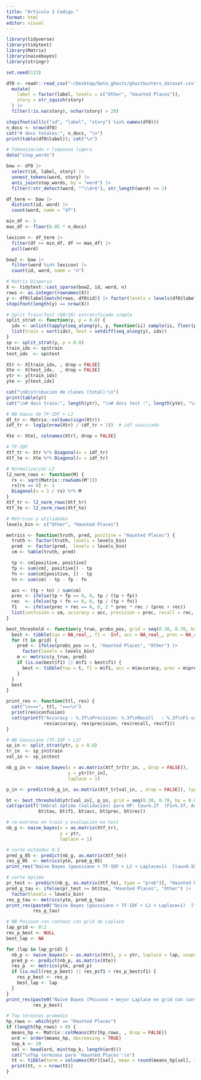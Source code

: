 ```yaml
---
title: "Articulo 3 Codigo "
format: html
editor: visual
---
```


```r
library(tidyverse)
library(tidytext)
library(Matrix)
library(naivebayes)
library(stringr)

set.seed(123)

df0 <- readr::read_csv("~/Desktop/Data_ghosts/ghostbusters_dataset.csv", show_col_types = FALSE) |>
  mutate(
    label = factor(label, levels = c("Other", "Haunted Places")),
    story = str_squish(story)
  ) |>
  filter(!is.na(story), nchar(story) > 20)

stopifnot(all(c("id", "label", "story") %in% names(df0)))
n_docs <- nrow(df0)
cat("# docs totales:", n_docs, "\n")
print(table(df0$label)); cat("\n")

# Tokenización + limpieza ligera
data("stop_words")  

bow <- df0 |>
  select(id, label, story) |>
  unnest_tokens(word, story) |>
  anti_join(stop_words, by = "word") |>
  filter(!str_detect(word, "^\\d+$"), str_length(word) >= 2)

df_term <- bow |>
  distinct(id, word) |>
  count(word, name = "df")

min_df <- 3
max_df <- floor(0.85 * n_docs)

lexicon <- df_term |>
  filter(df >= min_df, df <= max_df) |>
  pull(word)

bow2 <- bow |>
  filter(word %in% lexicon) |>
  count(id, word, name = "n")

# Matriz Dispersa
X <- tidytext::cast_sparse(bow2, id, word, n) 
rows <- as.integer(rownames(X))
y <- df0$label[match(rows, df0$id)] |> factor(levels = levels(df0$label))
stopifnot(length(y) == nrow(X))

# Split Train/Test (80/20) estratificado simple
split_strat <- function(y, p = 0.8) {
  idx <- unlist(tapply(seq_along(y), y, function(ii) sample(ii, floor(p * length(ii)))))
  list(train = sort(idx), test = setdiff(seq_along(y), idx))
}
sp <- split_strat(y, p = 0.8)
train_idx <- sp$train
test_idx  <- sp$test

Xtr <- X[train_idx, , drop = FALSE]
Xte <- X[test_idx,  , drop = FALSE]
ytr <- y[train_idx]
yte <- y[test_idx]

cat("\nDistribución de clases (total):\n")
print(table(y))
cat("\n# docs train:", length(ytr), "\n# docs test :", length(yte), "\n\n")

# NB Gauss de TF-IDF + L2  
df_tr <- Matrix::colSums(sign(Xtr))
idf_tr <- log1p(nrow(Xtr) / (df_tr + 1))  # idf suavizado

Xte <- Xte[, colnames(Xtr), drop = FALSE]

# TF-IDF
Xtf_tr <- Xtr %*% Diagonal(x = idf_tr)
Xtf_te <- Xte %*% Diagonal(x = idf_tr)

# Normalización L2
l2_norm_rows <- function(M) {
  rs <- sqrt(Matrix::rowSums(M^2))
  rs[rs == 0] <- 1
  Diagonal(x = 1 / rs) %*% M
}
Xtf_tr <- l2_norm_rows(Xtf_tr)
Xtf_te <- l2_norm_rows(Xtf_te)

# Métricas y utilidades
levels_bin <- c("Other", "Haunted Places")

metrics <- function(truth, pred, positive = "Haunted Places") {
  truth <- factor(truth, levels = levels_bin)
  pred  <- factor(pred,  levels = levels_bin)
  cm <- table(truth, pred)

  tp <- cm[positive, positive]
  fp <- sum(cm[, positive]) - tp
  fn <- sum(cm[positive, ]) - tp
  tn <- sum(cm) - tp - fp - fn

  acc <- (tp + tn) / sum(cm)
  prec <- ifelse(tp + fp == 0, 0, tp / (tp + fp))
  rec  <- ifelse(tp + fn == 0, 0, tp / (tp + fn))
  f1   <- ifelse(prec + rec == 0, 0, 2 * prec * rec / (prec + rec))
  list(confusion = cm, accuracy = acc, precision = prec, recall = rec, f1 = f1)
}

best_threshold <- function(y_true, probs_pos, grid = seq(0.30, 0.70, by = 0.01)) {
  best <- tibble(tau = NA_real_, f1 = -Inf, acc = NA_real_, prec = NA_real_, rec = NA_real_)
  for (t in grid) {
    pred <- ifelse(probs_pos >= t, "Haunted Places", "Other") |>
      factor(levels = levels_bin)
    m <- metrics(y_true, pred)
    if (is.na(best$f1) || m$f1 > best$f1) {
      best <- tibble(tau = t, f1 = m$f1, acc = m$accuracy, prec = m$precision, rec = m$recall)
    }
  }
  best
}

print_res <- function(ttl, res) {
  cat("\n===", ttl, "===\n")
  print(res$confusion)
  cat(sprintf("Accuracy : %.3f\nPrecision: %.3f\nRecall   : %.3f\nF1-score : %.3f\n",
              res$accuracy, res$precision, res$recall, res$f1))
}

# NB Gaussiano (TF-IDF + L2)
sp_in <- split_strat(ytr, p = 0.8)
tr_in  <- sp_in$train
val_in <- sp_in$test

nb_g_in <- naive_bayes(x = as.matrix(Xtf_tr[tr_in, , drop = FALSE]),
                       y = ytr[tr_in],
                       laplace = 1) 

p_in <- predict(nb_g_in, as.matrix(Xtf_tr[val_in, , drop = FALSE]), type = "prob")[, "Haunted Places"]

bt <- best_threshold(ytr[val_in], p_in, grid = seq(0.30, 0.70, by = 0.01))
cat(sprintf("Umbral óptimo (validación) para HP: tau=%.2f  [F1=%.3f, Acc=%.3f, Prec=%.3f, Rec=%.3f]\n",
            bt$tau, bt$f1, bt$acc, bt$prec, bt$rec))

# re-entreno en train y evaluación en test
nb_g <- naive_bayes(x = as.matrix(Xtf_tr),
                    y = ytr,
                    laplace = 1)

# corte estándar 0.5
pred_g_05 <- predict(nb_g, as.matrix(Xtf_te))
res_g_05  <- metrics(yte, pred_g_05)
print_res("Naïve Bayes (gaussiano + TF-IDF + L2 + Laplace=1)  [tau=0.50]", res_g_05)

# corte óptimo
pr_test <- predict(nb_g, as.matrix(Xtf_te), type = "prob")[, "Haunted Places"]
pred_g_tau <- ifelse(pr_test >= bt$tau, "Haunted Places", "Other") |>
  factor(levels = levels_bin)
res_g_tau <- metrics(yte, pred_g_tau)
print_res(paste0("Naïve Bayes (gaussiano + TF-IDF + L2 + Laplace=1)  [tau=", sprintf("%.2f", bt$tau), "]"),
          res_g_tau)

# NB Poisson con conteos con grid de Laplace
lap_grid <- 0:2
res_p_best <- NULL
best_lap <- NA

for (lap in lap_grid) {
  nb_p <- naive_bayes(x = as.matrix(Xtr), y = ytr, laplace = lap, usepoisson = TRUE)
  pred_p <- predict(nb_p, as.matrix(Xte))
  res_p  <- metrics(yte, pred_p)
  if (is.null(res_p_best) || res_p$f1 > res_p_best$f1) {
    res_p_best <- res_p
    best_lap <- lap
  }
}
print_res(paste0("Naïve Bayes (Poisson + mejor Laplace en grid con conteos)  [lap=", best_lap, "]"),
          res_p_best)

# Top términos promedio
hp_rows <- which(ytr == "Haunted Places")
if (length(hp_rows) > 0) {
  means_hp <- Matrix::colMeans(Xtr[hp_rows, , drop = FALSE])
  ord <- order(means_hp, decreasing = TRUE)
  top_k <- 20
  sel <- head(ord, min(top_k, length(ord)))
  cat("\nTop términos para 'Haunted Places':\n")
  tt <- tibble(term = colnames(Xtr)[sel], mean = round(means_hp[sel], 3))
  print(tt, n = nrow(tt))
}
```
